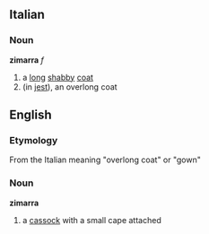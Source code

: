 ==Italian==
===Noun===
'''zimarra''' ''f''
# a [[long]] [[shabby]] [[coat]]
# (in [[jest]]), an overlong coat

==English==
===Etymology===
From the Italian meaning "overlong coat" or "gown"

===Noun===
'''zimarra'''
# a [[cassock]] with a small cape attached
